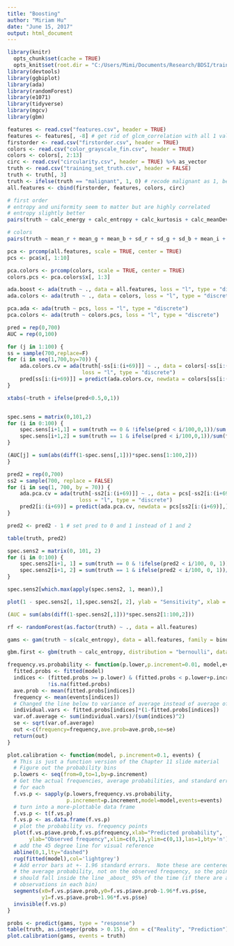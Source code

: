 ```yaml
---
title: "Boosting"
author: "Miriam Hu"
date: "June 15, 2017"
output: html_document
---
```


```r
library(knitr)
  opts_chunk$set(cache = TRUE)
  opts_knit$set(root.dir = "C:/Users/Mimi/Documents/Research/BDSI/training_set")
library(devtools)
library(ggbiplot)
library(ada)
library(randomForest)
library(e1071)
library(tidyverse)
library(mgcv)
library(gbm)
```

```r
features <- read.csv("features.csv", header = TRUE)
features <- features[, -8] # get rid of glcm_correlation with all 1 values
firstorder <- read.csv("firstorder.csv", header = TRUE)
colors <- read.csv("color_grayscale_fin.csv", header = TRUE)
colors <- colors[, 2:13]
circ <- read.csv("circularity.csv", header = TRUE) %>% as_vector
truth <- read.csv("training_set_truth.csv", header = FALSE)
truth <- truth[, 3]
truth <- ifelse(truth == "malignant", 1, 0) # recode malignant as 1, benign as 0
all.features <- cbind(firstorder, features, colors, circ)
```

```r
# first order
# entropy and uniformity seem to matter but are highly correlated
# entropy slightly better
pairs(truth ~ calc_energy + calc_entropy + calc_kurtosis + calc_meanDeviation + calc_skewness + calc_uniformity + calc_mean + calc_median + calc_RMS + calc_variance, data = firstorder)

# colors
pairs(truth ~ mean_r + mean_g + mean_b + sd_r + sd_g + sd_b + mean_i + sd_i + red_cv + green_cv + blue_cv + i_cv, data = colors)
```

```r
pca <- prcomp(all.features, scale = TRUE, center = TRUE)
pcs <- pca$x[, 1:10]

pca.colors <- prcomp(colors, scale = TRUE, center = TRUE)
colors.pcs <- pca.colors$x[, 1:3]
```

```r
ada.boost <- ada(truth ~ ., data = all.features, loss = "l", type = "discrete")
ada.colors <- ada(truth ~ ., data = colors, loss = "l", type = "discrete")

pca.ada <- ada(truth ~ pcs, loss = "l", type = "discrete")
pca.colors <- ada(truth ~ colors.pcs, loss = "l", type = "discrete")
```

```r
pred = rep(0,700)
AUC = rep(0,100)

for (j in 1:100) {
ss = sample(700,replace=F)
for (i in seq(1,700,by=70)) {
    ada.colors.cv = ada(truth[-ss[i:(i+69)]] ~ ., data = colors[-ss[i:(i+69)],],
                        loss = "l", type = "discrete")
    pred[ss[i:(i+69)]] = predict(ada.colors.cv, newdata = colors[ss[i:(i+69)],])
}

xtabs(~truth + ifelse(pred<0.5,0,1))


spec.sens = matrix(0,101,2)
for (i in 0:100) {
	spec.sens[i+1,1] = sum(truth == 0 & !ifelse(pred < i/100,0,1))/sum(truth==0)
	spec.sens[i+1,2] = sum(truth == 1 & ifelse(pred < i/100,0,1))/sum(truth==1)	
}

(AUC[j] = sum(abs(diff(1-spec.sens[,1]))*spec.sens[1:100,2]))
}
```

```r
pred2 = rep(0,700)
ss2 = sample(700, replace = FALSE)
for (i in seq(1, 700, by = 70)) {
    ada.pca.cv = ada(truth[-ss2[i:(i+69)]] ~ ., data = pcs[-ss2[i:(i+69)],],
                       loss = "l", type = "discrete")
    pred2[i:(i+69)] = predict(ada.pca.cv, newdata = pcs[ss2[i:(i+69)],])
}

pred2 <- pred2 - 1 # set pred to 0 and 1 instead of 1 and 2

table(truth, pred2)

spec.sens2 = matrix(0, 101, 2)
for (i in 0:100) {
	spec.sens2[i+1, 1] = sum(truth == 0 & !ifelse(pred2 < i/100, 0, 1))/sum(truth == 0)
	spec.sens2[i+1, 2] = sum(truth == 1 & ifelse(pred2 < i/100, 0, 1))/sum(truth == 1)	
}

spec.sens2[which.max(apply(spec.sens2, 1, mean)),]

plot(1 - spec.sens2[, 1],spec.sens2[, 2], ylab = "Sensitivity", xlab = "1 - Specificity", col = 4, type = "s"); abline(0, 1, col = 1)

(AUC = sum(abs(diff(1-spec.sens2[,1]))*spec.sens2[1:100,2]))
```

```r
rf <- randomForest(as.factor(truth) ~ ., data = all.features)
```

```r
gams <- gam(truth ~ s(calc_entropy), data = all.features, family = binomial)
```

```r
gbm.first <- gbm(truth ~ calc_entropy, distribution = "bernoulli", data = firstorder)
```

```r
frequency.vs.probability <- function(p.lower,p.increment=0.01, model,events) {
  fitted.probs <- fitted(model)
  indices <- (fitted.probs >= p.lower) & (fitted.probs < p.lower+p.increment) &
             !is.na(fitted.probs)
  ave.prob <- mean(fitted.probs[indices])
  frequency <- mean(events[indices])
  # Changed the line below to variance of average instead of average of variance
  individual.vars <- fitted.probs[indices]*(1-fitted.probs[indices])
  var.of.average <- sum(individual.vars)/(sum(indices)^2)
  se <- sqrt(var.of.average)
  out <-c(frequency=frequency,ave.prob=ave.prob,se=se)
  return(out)
}

plot.calibration <- function(model, p.increment=0.1, events) {
  # This is just a function version of the Chapter 11 slide material
  # Figure out the probability bins
  p.lowers <- seq(from=0,to=1,by=p.increment)
  # Get the actual frequencies, average probabilities, and standard errors
  # for each
  f.vs.p <- sapply(p.lowers,frequency.vs.probability,
                   p.increment=p.increment,model=model,events=events)
  # turn into a more-plottable data frame
  f.vs.p <- t(f.vs.p)
  f.vs.p <- as.data.frame(f.vs.p)
  # plot the probability vs. frequency points
  plot(f.vs.p$ave.prob,f.vs.p$frequency,xlab="Predicted probability",
       ylab="Observed frequency",xlim=c(0,1),ylim=c(0,1),las=1,bty='n')
  # add the 45 degree line for visual reference
  abline(0,1,lty="dashed")
  rug(fitted(model),col='lightgrey')
  # Add error bars at +- 1.96 standard errors.  Note these are centered on
  # the average probability, not on the observed frequency, so the point
  # should fall inside the line _about_ 95% of the time (if there are a lot of
  # observations in each bin)
  segments(x0=f.vs.p$ave.prob,y0=f.vs.p$ave.prob-1.96*f.vs.p$se,
           y1=f.vs.p$ave.prob+1.96*f.vs.p$se)
  invisible(f.vs.p)
}

probs <- predict(gams, type = "response")
table(truth, as.integer(probs > 0.15), dnn = c("Reality", "Prediction"))
plot.calibration(gams, events = truth)
```